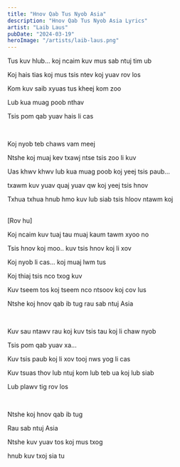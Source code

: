 ```yaml
---
title: "Hnov Qab Tus Nyob Asia"
description: "Hnov Qab Tus Nyob Asia Lyrics"
artist: "Laib Laus"
pubDate: "2024-03-19"
heroImage: "/artists/laib-laus.png"
---
```


Tus kuv hlub... koj ncaim kuv mus sab ntuj tim ub

Koj hais tias koj mus tsis ntev koj yuav rov los

Kom kuv saib xyuas tus kheej kom zoo

Lub kua muag poob nthav

Tsis pom qab yuav hais li cas

<br />

Koj nyob teb chaws vam meej

Ntshe koj muaj kev txawj ntse tsis zoo li kuv

Uas khwv khwv lub kua muag poob koj yeej tsis paub...

txawm kuv yuav quaj yuav qw koj yeej tsis hnov

Txhua txhua hnub hmo kuv lub siab tsis hloov ntawm koj

<br />
[Rov hu]
<br />

Koj ncaim kuv tuaj tau muaj kaum tawm xyoo no

Tsis hnov koj moo.. kuv tsis hnov koj li xov

Koj nyob li cas... koj muaj lwm tus

Koj thiaj tsis nco txog kuv

Kuv tseem tos koj tseem nco ntsoov koj cov lus

Ntshe koj hnov qab ib tug rau sab ntuj Asia

<br />

Kuv sau ntawv rau koj kuv tsis tau koj li chaw nyob

Tsis pom qab yuav xa...

Kuv tsis paub koj li xov tooj nws yog li cas

Kuv tsuas thov lub ntuj kom lub teb ua koj lub siab

Lub plawv tig rov los

<br />

Ntshe koj hnov qab ib tug

Rau sab ntuj Asia

Ntshe kuv yuav tos koj mus txog

hnub kuv txoj sia tu
